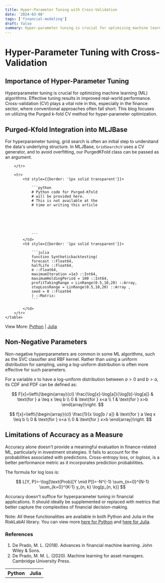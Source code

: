 ```yaml
---
title: Hyper-Parameter Tuning with Cross-Validation
date: '2024-03-08'
tags: ['financial-modeling']
draft: false
summary: Hyper-parameter tuning is crucial for optimizing machine learning (ML) algorithms. Effective tuning results in improved real-world performance.
---
```



<TOCInline toc={props.toc} exclude="Hyper-Parameter Tuning with Cross-Validation" asDisclosure />

<div style={{marginBottom: 2}}/>

# Hyper-Parameter Tuning with Cross-Validation

## Importance of Hyper-Parameter Tuning
Hyperparameter tuning is crucial for optimizing machine learning (ML) algorithms. Effective tuning results in improved real-world performance. Cross-validation (CV) plays a vital role in this, especially in the finance sector, where conventional approaches often fall short. This blog focuses on utilizing the Purged k-fold CV method for hyper-parameter optimization.

## Purged-Kfold Integration into MLJBase
For hyperparameter tuning, grid search is often an initial step to understand the data's underlying structure. In MLJBase, `GridSearchcV` uses a CV generator, and to avoid overfitting, our PurgedKFold class can be passed as an argument.


<div style={{display: 'flex', justifyContent: 'center'}}>
    <table style={{tableLayout: 'fixed', width: '90%'}}>
        <tr>
            <th style={{width: '50%', textAlign: 'center', color: 'darkgoldenrod', fontFamily:'sans-serif', fontSize: 2,}}>Python</th>
            <th style={{width: '50%', textAlign: 'center', color: 'rebeccapurple', fontFamily:'sans-serif', fontSize: 2, }}>Julia</th>

        </tr>

        <tr>
            <td style={{border: '1px solid transparent'}}>

                ```python
                # Python code for Purged-Kfold
                # will be provided here.
                # This is not available at the
                # time or writing this article






                ```
            </td>
            <td style={{border: '1px solid transparent'}}>

                ```julia
                function Syntheticbacktesting(
                forecast ::Float64,
                halfLife ::Float64,
                σ ::Float64,
                maximumIteration =1e3 ::Int64,
                maximumHoldingPeriod = 100 ::Int64,
                profitTakingRange = LinRange(0.5,10,20) ::Array,
                stopLossRange = LinRange(0.5,10,20) ::Array ,
                seed = 0 ::Float64
                ) ::Matrix:
                ```

            </td>
        </tr>
    </table>
</div>

View More: [Python](https://www.github.com/risklabai/RiskLabAI.py) | [Julia](https://www.github.com/risklabai/RiskLabAI.jl)

## Non-Negative Parameters
Non-negative hyperparameters are common in some ML algorithms, such as the SVC classifier and RBF kernel. Rather than using a uniform distribution for sampling, using a log-uniform distribution is often more effective for such parameters.

For a variable $x$ to have a log-uniform distribution between $a>0$ and $b>a$, its CDF and PDF can be defined as:

$$
F[x]=\left\{\begin{array}{cl}
\frac{\log[x]-\log[a]}{\log[b]-\log[a]} & \text{for } a \leq x \leq b \\
0 & \text{for } x<a \\
1 & \text{for } x>b
\end{array}\right.
$$

$$
f[x]=\left\{\begin{array}{cl}
\frac{1}{x \log[b / a]} & \text{for } a \leq x \leq b \\
0 & \text{for } x<a \\
0 & \text{for } x>b
\end{array}\right.
$$

## Limitations of Accuracy as a Measure
Accuracy alone doesn't provide a meaningful evaluation in finance-related ML, particularly in investment strategies. It fails to account for the probabilities associated with predictions. Cross-entropy loss, or $log loss$, is a better performance metric as it incorporates prediction probabilities.

The formula for log loss is:

$$
L[Y, P]=-\log[\text{Prob}[Y \mid P]]=-N^{-1} \sum_{n=0}^{N-1} \sum_{k=0}^{K-1} y_{n, k} \log[p_{n, k}]
$$

Accuracy doesn't suffice for hyperparameter tuning in financial applications. It should ideally be supplemented or replaced with metrics that better capture the complexities of financial decision-making.

Note: All these functionalities are available in both Python and Julia in the RiskLabAI library. You can view more [here for Python](https://www.github.com/risklabai/RiskLabAI.py) and [here for Julia](https://www.github.com/risklabai/RiskLabAI.jl).

### References

1. De Prado, M. L. (2018). Advances in financial machine learning. John Wiley & Sons.
2. De Prado, M. M. L. (2020). Machine learning for asset managers. Cambridge University Press.